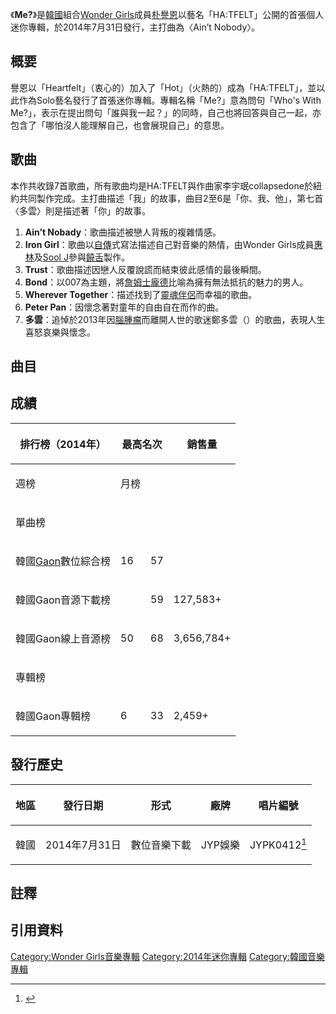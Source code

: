 {{Infobox album
| Name  = Me?
| Type  = ep
| Cover  = HA-TFELT - Me？.JPG
| Background =
| Alt  =
| Artist  = [[朴譽恩|HA:TFELT]]
| Released   = {{Start date|2014|07|31}}
| Format  = [[CD|CD]]、[[數位音樂下載|數位音樂下載]]
| Recorded  =
| Genre = [[韓國流行音樂|韓國流行音樂]]、[[謠曲|謠曲]]、[[Dance-pop|Dance-pop]]{{r|MelOn}}
| Length = {{Duration|m=27|s=43}}
| Label = [[JYP娛樂|JYP娛樂]]製作，[[KT_Music|KT Music]]發行
| Director = 
| Producer =
| Reviews = 
| Chart position = 
| Certification = 
| Last album = －
| This album = '''Me?'''<br>（2014年）
| Next album = －
| Misc          = {{Extra chronology 2
|  Artist      = [[Wonder_Girls|Wonder Girls]]
|  Type        = ep
|  Last album  = [[Full_Moon|Full Moon]]<br>（善美，2014年）
|  This album  = '''Me?'''<br>（譽恩，2014年）
|  Next album  = [[REBOOT_(Wonder_Girls專輯)|Reboot]]<br>（2016年）
}}
{{External music video|Type=ep|{{YouTube|oQT82EOXX7c|Ain<nowiki>’</nowiki>t Nobody}}}}
}}

《'''Me?'''》是[[韓國|韓國]]組合[[Wonder_Girls|Wonder Girls]]成員[[朴譽恩|朴譽恩]]以藝名「HA:TFELT」公開的首張個人迷你專輯，於2014年7月31日發行，主打曲為〈Ain<nowiki>’</nowiki>t Nobody〉。

==概要==
譽恩以「Heartfelt」（衷心的）加入了「Hot」（火熱的）成為「HA:TFELT」，並以此作為Solo藝名發行了首張迷你專輯。專輯名稱「Me?」意為問句「Who's With Me?」，表示在提出問句「誰與我一起？」的同時，自己也將回答與自己一起，亦包含了「哪怕沒人能理解自己，也會展現自己」的意思。{{r|official}}

==歌曲==
本作共收錄7首歌曲，所有歌曲均是HA:TFELT與作曲家李宇珉collapsedone於紐約共同製作完成。主打曲描述「我」的故事，曲目2至6是「你、我、他」，第七首〈多雲〉則是描述著「你」的故事。{{r|official}}

#'''Ain<nowiki>’</nowiki>t Nobady'''：歌曲描述被戀人背叛的複雜情感。{{r|official}}
#'''Iron Girl'''：歌曲以[[自傳|自傳]]式寫法描述自己對音樂的熱情，由Wonder Girls成員[[禹惠林|惠林]]及[[Sool_J|Sool J]]參與[[饒舌|饒舌]]製作。{{r|official}}
#'''Trust'''：歌曲描述因戀人反覆說謊而結束彼此感情的最後瞬間。{{r|official}}
#'''Bond'''：以007為主題，將[[詹姆士龐德|詹姆士龐德]]比喻為擁有無法抵抗的魅力的男人。{{r|official}}
#'''Wherever Together'''：描述找到了[[靈魂伴侶|靈魂伴侶]]而幸福的歌曲。{{r|official}}
#'''Peter Pan'''：因懷念著對童年的自由自在而作的曲。{{r|official}}
#'''多雲'''：追悼於2013年因[[腦腫瘤|腦腫瘤]]而離開人世的歌迷鄭多雲（{{lang-ko|정다운}}）的歌曲，表現人生喜怒哀樂與懷念。{{r|official}}

==曲目==
{{曲目表
| full_width=
| collapsed =
| headline =全部版本{{r|MelOn}}
| total_length = 27:43

| all_writing = HA:TFELT、李宇珉collapsedone（{{lang-ko|이우민 작곡가}}）
| all_arranger = HA:TFELT、李宇珉collapsedone

| title1= Iron Girl
| note1 = feat. 惠林
| lyrics1= 惠林、Sool J
| length1 = 3:36

| title2 = Truth
| length2 = 3:45

| title3 = Ain't Nobody
| length3 = 3:43

| title4 = Bond
| note4  = feat. {{link-en|Beenzino|Beenzino}}
| length4 = 3:21

| title5 = Wherever Together
| length5 = 4:40

| title6 = Peter Pan
| length6 = 4:24

| title7 = 多雲{{NoteTag|歌迷名字音譯。}}
| note7  = 다운 / Nothing Lasts Forever
| length7 = 4:14
}}

==成績==
{| class="wikitable sortable" style="text-align:center;"
|-
! rowspan=2|排行榜（2014年） 
! colspan=2|最高名次
! rowspan=2|銷售量
! rowspan=2|引用資料
|-
! 週榜
! 月榜
|-
!colspan=8|單曲榜
|-
|韓國[[Gaon_Chart|Gaon]]數位綜合榜
|16||57||{{N/A|無資料}}
|<ref>Gaon成績：
*週榜：{{cite web |title=2014년 32주차 Digital Chart |url=http://gaonchart.co.kr/main/section/chart/online.gaon?nationGbn=T&serviceGbn=ALL&targetTime=32&hitYear=2014&termGbn=week |publisher=gaon |accessdate=2016-08-23 |language=ko |deadurl=yes |archiveurl=https://web.archive.org/web/20150514025205/http://gaonchart.co.kr/main/section/chart/online.gaon?nationGbn=T&serviceGbn=ALL&targetTime=32&hitYear=2014&termGbn=week |archivedate=2015-05-14 }}
*月榜：{{cite web |title=2014년 08월 Digital Chart |url=http://gaonchart.co.kr/main/section/chart/online.gaon?nationGbn=T&serviceGbn=ALL&targetTime=08&hitYear=2014&termGbn=month |publisher=gaon |accessdate=2016-08-23 |language=ko |archive-date=2021-01-13 |archive-url=https://web.archive.org/web/20210113205439/http://gaonchart.co.kr/main/section/chart/online.gaon?nationGbn=T&serviceGbn=ALL&targetTime=08&hitYear=2014&termGbn=month |dead-url=no }}</ref>
|-
|韓國Gaon音源下載榜
|{{N/A|未入榜}}||59||127,583+
|<ref>Gaon成績：
*月榜：{{cite web|title=2014년 08월 Download Chart|url=http://gaonchart.co.kr/main/section/chart/online.gaon?nationGbn=T&serviceGbn=S1020&targetTime=08&hitYear=2014&termGbn=month|publisher=gaon|accessdate=2016-08-23|language=ko|archive-date=2016-03-04|archive-url=https://web.archive.org/web/20160304035010/http://gaonchart.co.kr/main/section/chart/online.gaon?nationGbn=T&serviceGbn=S1020&targetTime=08&hitYear=2014&termGbn=month|dead-url=no}}</ref>
|-
|韓國Gaon線上音源榜
|50||68||3,656,784+
|<ref>Gaon成績：
*週榜：{{cite web|title=2014년 32주차 Streaming Chart|url=http://gaonchart.co.kr/main/section/chart/online.gaon?nationGbn=T&serviceGbn=S1040&targetTime=32&hitYear=2014&termGbn=week|publisher=gaon|accessdate=2016-08-23|language=ko|archive-date=2018-09-27|archive-url=https://web.archive.org/web/20180927150509/http://gaonchart.co.kr/main/section/chart/online.gaon?nationGbn=T&serviceGbn=S1040&targetTime=32&hitYear=2014&termGbn=week|dead-url=no}}
*月榜：{{cite web|title=2014년 08월 Streaming Chart|url=http://gaonchart.co.kr/main/section/chart/online.gaon?nationGbn=T&serviceGbn=S1040&targetTime=08&hitYear=2014&termGbn=month|publisher=gaon|accessdate=2016-08-23|language=ko|archive-date=2018-09-27|archive-url=https://web.archive.org/web/20180927144116/http://gaonchart.co.kr/main/section/chart/online.gaon?nationGbn=T&serviceGbn=S1040&targetTime=08&hitYear=2014&termGbn=month|dead-url=no}}</ref>
|-
!colspan=8|專輯榜
|-
|韓國Gaon專輯榜
|6||33||2,459+
|<ref>Gaon成績：
*週榜：{{cite web|title=2014년 32주차 Album Chart|url=http://gaonchart.co.kr/main/section/chart/album.gaon?nationGbn=T&serviceGbn=&targetTime=32&hitYear=2014&termGbn=week|publisher=gaon|accessdate=2016-08-23|language=ko|archive-date=2015-02-11|archive-url=https://web.archive.org/web/20150211022021/http://gaonchart.co.kr/main/section/chart/album.gaon?nationGbn=T&serviceGbn=&targetTime=32&hitYear=2014&termGbn=week|dead-url=no}}
*月榜：{{cite web|title=2014년 07월 Album Chart|url=http://gaonchart.co.kr/main/section/chart/album.gaon?nationGbn=T&serviceGbn=&targetTime=07&hitYear=2014&termGbn=month|publisher=gaon|accessdate=2016-08-23|language=ko|archive-date=2017-08-10|archive-url=https://web.archive.org/web/20170810090537/http://www.gaonchart.co.kr/main/section/chart/album.gaon?nationGbn=T&serviceGbn=&targetTime=07&hitYear=2014&termGbn=month|dead-url=no}}</ref>
|}

==發行歷史==
{| class="wikitable" style="text-ailng=center"
|-
!地區!!發行日期!!形式!!廠牌!!唱片編號
|-
|韓國||2014年7月31日||數位音樂下載||JYP娛樂||JYPK0412<ref>{{cite web|title=MusicBrainz的專輯資訊|url=https://musicbrainz.org/release-group/c72a4ccd-1114-4c84-b644-8a220886e7ea|website=MusicBrainz|accessdate=2016-11-11|language=en}}</ref>
|}

==註釋==
{{NoteFoot}}

==引用資料==
{{portal box|音樂|大韓民國}}

{{reflist|refs=
<ref name=MelOn>{{cite web|title=MelOn頁面上的《Me?》介紹|url=http://www.melon.com/album/detail.htm?albumId=2270960|publisher=MelOn|accessdate=2016-08-20|archive-date=2016-09-20|archive-url=https://web.archive.org/web/20160920015743/http://www.melon.com/album/detail.htm?albumId=2270960|dead-url=no}}</ref>
<ref name=official>{{cite web|title=HA:TFELT官網上的《Me?》介紹|url=http://hatfelt.jype.com/discography.asp?idx=&lng=CH&page=|publisher=JYP娛樂|accessdate=2016-08-21|language=zh-hans|archiveurl=https://web.archive.org/web/20160915072228/http://hatfelt.jype.com/discography.asp?idx=&lng=CH&page=|archivedate=2016-09-15|deadurl=yes}}</ref>}}

{{Wonder Girls}}
{{JYP Entertainment}}

[[Category:Wonder_Girls音樂專輯|Category:Wonder Girls音樂專輯]]
[[Category:2014年迷你專輯|Category:2014年迷你專輯]]
[[Category:韓國音樂專輯|Category:韓國音樂專輯]]